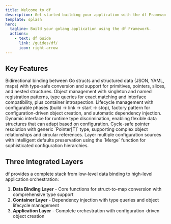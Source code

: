 ```yaml
---
title: Welcome to df
description: Get started building your application with the df Framework.
template: splash
hero:
  tagline: Build your golang application using the df Framework.
  actions:
    - text: df Guide
      link: /guides/df/
      icon: right-arrow
---
```



## Key Features

<CardGrid stagger>
  <Card title="Data Binding Foundation" icon="puzzle">
    Bidirectional binding between Go structs and structured data (JSON, YAML, maps) with type-safe conversion and support for primitives, pointers, slices, and nested structures.
  </Card>
  <Card title="Dependency Injection Container" icon="setting">
    Object management with singleton and named registration patterns, type queries for exact matching and interface compatibility, plus container introspection.
  </Card>
  <Card title="Application Orchestration" icon="rocket">
    Lifecycle management with configurable phases (build → link → start → stop), factory pattern for configuration-driven object creation, and automatic dependency injection.
  </Card>
  <Card title="Polymorphic Data Support" icon="random">
    Dynamic interface for runtime type discrimination, enabling flexible data structures that can adapt based on configuration.
  </Card>
  <Card title="Object References" icon="link">
    Cycle-safe pointer resolution with generic `Pointer[T]` type, supporting complex object relationships and circular references.
  </Card>
  <Card title="Configuration Merging" icon="merge">
    Layer multiple configuration sources with intelligent defaults preservation using the `Merge` function for sophisticated configuration hierarchies.
  </Card>
</CardGrid>

## Three Integrated Layers

df provides a complete stack from low-level data binding to high-level application orchestration:

1. **Data Binding Layer** - Core functions for struct-to-map conversion with comprehensive type support
2. **Container Layer** - Dependency injection with type queries and object lifecycle management  
3. **Application Layer** - Complete orchestration with configuration-driven object creation

